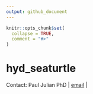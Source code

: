 ```yaml
---
output: github_document
---
```


```r
knitr::opts_chunk$set(
  collapse = TRUE,
  comment = "#>"
)
```

# hyd_seaturtle

<!-- badges: start -->
<!-- badges: end -->

Contact: Paul Julian PhD | [email](mailto:pjulian@sccf.org) |

<!-- Goal of the project is to evaluate the role of groundwater on nest success of sea turtles on Sanibel-Captiva beaches. Especially is areas of recent beach renourishment --->
